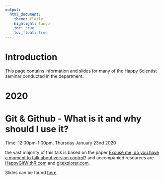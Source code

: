 ```yaml
---
output:
  html_document:
    theme: flatly
    highlight: tango
    toc: true
    toc_float: true
---
```


# Introduction

This page contains information and slides for many of the Happy Scientist seminar conducted in the department.

# 2020

# Git & Github - What is it and why should I use it?

Time: 12:00pm-1:00pm, Thursday January 23nd 2020  

the vast majority of this talk is based on the paper [Excuse me, do you have a moment to talk about version control?](https://peerj.com/preprints/3159v2/) and accompanied resources are
[HappyGitWithR.com](https://happygitwithr.com/) and [gitexplorer.com](https://gitexplorer.com/).

Slides can be found [here](happy-scientist-material/2020-git-and-github/slides.pdf)
